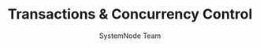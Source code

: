 ---
guideId: SQL-101
moduleId: SQL-09
title: Transactions & Concurrency Control
description: Learn about ACID properties, transactions, and handling concurrent operations.
author: SystemNode Team
---